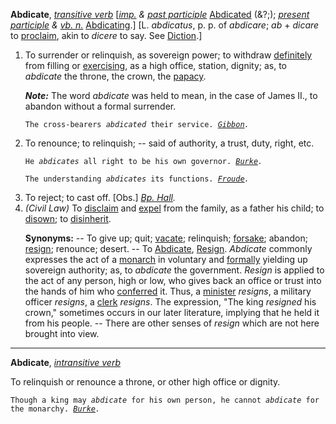'''Abdicate''', ''[[transitive verb (part of speech)|transitive verb]]'' [''[[imp. (part of speech)|imp.]] & [[past participle (part of speech)|past participle]]'' [[Abdicated]] (&?;); ''[[present participle (part of speech)|present participle]] & [[vb. n. (part of speech)|vb. n.]]'' [[Abdicating]].] [L. ''abdicatus'', p. p. of ''abdicare''; ''ab'' + ''dicare'' to [[proclaim]], akin to ''dicere'' to say. See [[Diction]].]

<ol>
<li>To surrender or relinquish, as sovereign power; to withdraw [[definitely]] from filling or [[exercising]], as a high office, station, dignity; as, to ''abdicate'' the throne, the crown, the [[papacy]].

'''''Note:''''' The word ''abdicate'' was held to mean, in the case of James II., to abandon without a formal surrender.

<code>The cross-bearers ''abdicated'' their service. ''[[Gibbon (source)|Gibbon]].''</code>

<li> To renounce; to relinquish; -- said of authority, a trust, duty, right, etc.

<code>He ''abdicates'' all right to be his own governor. ''[[Burke (source)|Burke]].''</code>

<code>The understanding ''abdicates'' its functions. ''[[Froude (source)|Froude]].''</code>

<li> To reject; to cast off. [Obs.] ''[[Bp. Hall (source)|Bp. Hall]].''

<li> ''(Civil Law)'' To [[disclaim]] and [[expel]] from the family, as a father his child; to [[disown]]; to [[disinherit]].

'''Synonyms:''' -- To give up; quit; [[vacate]]; relinquish; [[forsake]]; abandon; [[resign]]; renounce; desert. -- To [[Abdicate]], [[Resign]]. ''Abdicate'' commonly expresses the act of a [[monarch]] in voluntary and [[formally]] yielding up sovereign authority; as, to ''abdicate'' the government. ''Resign'' is applied to the act of any person, high or low, who gives back an office or trust into the hands of him who [[conferred]] it. Thus, a [[minister]] ''resigns'', a military officer ''resigns'', a [[clerk]] ''resigns''. The expression, "The king ''resigned'' his crown," sometimes occurs in our later literature, implying that he held it from his people. -- There are other senses of ''resign'' which are not here brought into view.
</ol>
-----
'''Abdicate''', ''[[intransitive verb (part of speech)|intransitive verb]]''

To relinquish or renounce a throne, or other high office or dignity.

<code>Though a king may ''abdicate'' for his own person, he cannot ''abdicate'' for the monarchy. ''[[Burke (source)|Burke]].''</code>